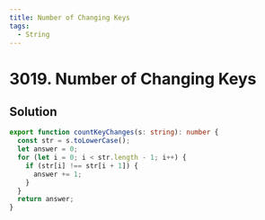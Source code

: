 ```yaml
---
title: Number of Changing Keys
tags:
  - String
---
```


# 3019. Number of Changing Keys

<Badges>
  <LevelBadge level="easy" />
  <TopicBadge name="String" slug="string" />
</Badges>

## Solution

```typescript filename="solution.ts" copy
export function countKeyChanges(s: string): number {
  const str = s.toLowerCase();
  let answer = 0;
  for (let i = 0; i < str.length - 1; i++) {
    if (str[i] !== str[i + 1]) {
      answer += 1;
    }
  }
  return answer;
}
```

<ProblemLink
  codingSite="leetcode"
  href="https://leetcode.com/problems/number-of-changing-keys"
  title="Number of Changing Keys"
/>
